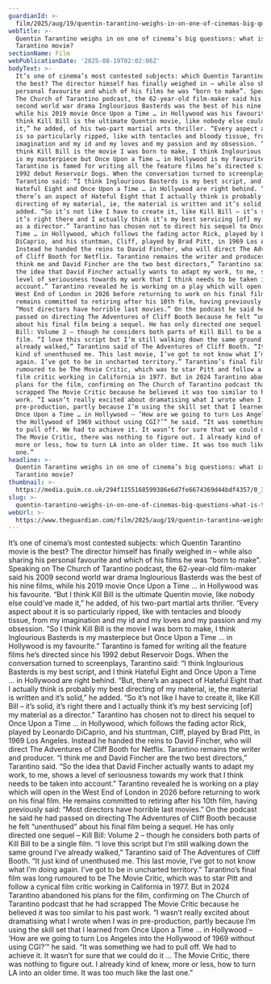 ```yaml
---
guardianId: >-
  film/2025/aug/19/quentin-tarantino-weighs-in-on-one-of-cinemas-big-questions-what-is-the-best-tarantino-movie
webTitle: >-
  Quentin Tarantino weighs in on one of cinema’s big questions: what is the best
  Tarantino movie?
sectionName: Film
webPublicationDate: '2025-08-19T02:02:06Z'
bodyText: >-
  It’s one of cinema’s most contested subjects: which Quentin Tarantino movie is
  the best? The director himself has finally weighed in – while also sharing his
  personal favourite and which of his films he was “born to make”. Speaking on
  The Church of Tarantino podcast, the 62-year-old film-maker said his 2009
  second world war drama Inglourious Basterds was the best of his nine films,
  while his 2019 movie Once Upon a Time … in Hollywood was his favourite. “But I
  think Kill Bill is the ultimate Quentin movie, like nobody else could’ve made
  it,” he added, of his two-part martial arts thriller. “Every aspect about it
  is so particularly ripped, like with tentacles and bloody tissue, from my
  imagination and my id and my loves and my passion and my obsession. “So I
  think Kill Bill is the movie I was born to make, I think Inglourious Basterds
  is my masterpiece but Once Upon a Time … in Hollywood is my favourite.”
  Tarantino is famed for writing all the feature films he’s directed since his
  1992 debut Reservoir Dogs. When the conversation turned to screenplays,
  Tarantino said: “I think Inglourious Basterds is my best script, and I think
  Hateful Eight and Once Upon a Time … in Hollywood are right behind. “But,
  there’s an aspect of Hateful Eight that I actually think is probably my best
  directing of my material, ie, the material is written and it’s solid,” he
  added. “So it’s not like I have to create it, like Kill Bill – it’s solid,
  it’s right there and I actually think it’s my best servicing [of] my material
  as a director.” Tarantino has chosen not to direct his sequel to Once Upon a
  Time … in Hollywood, which follows the fading actor Rick, played by Leonardo
  DiCaprio, and his stuntman, Cliff, played by Brad Pitt, in 1969 Los Angeles.
  Instead he handed the reins to David Fincher, who will direct The Adventures
  of Cliff Booth for Netflix. Tarantino remains the writer and producer. “I
  think me and David Fincher are the two best directors,” Tarantino said. “So
  the idea that David Fincher actually wants to adapt my work, to me, shows a
  level of seriousness towards my work that I think needs to be taken into
  account.” Tarantino revealed he is working on a play which will open in the
  West End of London in 2026 before returning to work on his final film. He
  remains committed to retiring after his 10th film, having previously said:
  “Most directors have horrible last movies.” On the podcast he said he had
  passed on directing The Adventures of Cliff Booth because he felt “unenthused”
  about his final film being a sequel. He has only directed one sequel – Kill
  Bill: Volume 2 – though he considers both parts of Kill Bill to be a single
  film. “I love this script but I’m still walking down the same ground I’ve
  already walked,” Tarantino said of The Adventures of Cliff Booth. “It just
  kind of unenthused me. This last movie, I’ve got to not know what I’m doing
  again. I’ve got to be in uncharted territory.” Tarantino’s final film was long
  rumoured to be The Movie Critic, which was to star Pitt and follow a cynical
  film critic working in California in 1977. But in 2024 Tarantino abandoned his
  plans for the film, confirming on The Church of Tarantino podcast that he had
  scrapped The Movie Critic because he believed it was too similar to his past
  work. “I wasn’t really excited about dramatising what I wrote when I was in
  pre-production, partly because I’m using the skill set that I learned from
  Once Upon a Time … in Hollywood – ‘How are we going to turn Los Angeles into
  the Hollywood of 1969 without using CGI?’” he said. “It was something we had
  to pull off. We had to achieve it. It wasn’t for sure that we could do it …
  The Movie Critic, there was nothing to figure out. I already kind of knew,
  more or less, how to turn LA into an older time. It was too much like the last
  one.”
headline: >-
  Quentin Tarantino weighs in on one of cinema’s big questions: what is the best
  Tarantino movie?
thumbnail: >-
  https://media.guim.co.uk/294f1155168599386e6d7fe6674369d44bdf4357/0_324_3677_2942/500.jpg
slug: >-
  quentin-tarantino-weighs-in-on-one-of-cinemas-big-questions-what-is-the-best-tarantino-movie
webUrl: >-
  https://www.theguardian.com/film/2025/aug/19/quentin-tarantino-weighs-in-on-one-of-cinemas-big-questions-what-is-the-best-tarantino-movie
---
```

It’s one of cinema’s most contested subjects: which Quentin Tarantino movie is the best? The director himself has finally weighed in – while also sharing his personal favourite and which of his films he was “born to make”. Speaking on The Church of Tarantino podcast, the 62-year-old film-maker said his 2009 second world war drama Inglourious Basterds was the best of his nine films, while his 2019 movie Once Upon a Time … in Hollywood was his favourite. “But I think Kill Bill is the ultimate Quentin movie, like nobody else could’ve made it,” he added, of his two-part martial arts thriller. “Every aspect about it is so particularly ripped, like with tentacles and bloody tissue, from my imagination and my id and my loves and my passion and my obsession. “So I think Kill Bill is the movie I was born to make, I think Inglourious Basterds is my masterpiece but Once Upon a Time … in Hollywood is my favourite.” Tarantino is famed for writing all the feature films he’s directed since his 1992 debut Reservoir Dogs. When the conversation turned to screenplays, Tarantino said: “I think Inglourious Basterds is my best script, and I think Hateful Eight and Once Upon a Time … in Hollywood are right behind. “But, there’s an aspect of Hateful Eight that I actually think is probably my best directing of my material, ie, the material is written and it’s solid,” he added. “So it’s not like I have to create it, like Kill Bill – it’s solid, it’s right there and I actually think it’s my best servicing [of] my material as a director.” Tarantino has chosen not to direct his sequel to Once Upon a Time … in Hollywood, which follows the fading actor Rick, played by Leonardo DiCaprio, and his stuntman, Cliff, played by Brad Pitt, in 1969 Los Angeles. Instead he handed the reins to David Fincher, who will direct The Adventures of Cliff Booth for Netflix. Tarantino remains the writer and producer. “I think me and David Fincher are the two best directors,” Tarantino said. “So the idea that David Fincher actually wants to adapt my work, to me, shows a level of seriousness towards my work that I think needs to be taken into account.” Tarantino revealed he is working on a play which will open in the West End of London in 2026 before returning to work on his final film. He remains committed to retiring after his 10th film, having previously said: “Most directors have horrible last movies.” On the podcast he said he had passed on directing The Adventures of Cliff Booth because he felt “unenthused” about his final film being a sequel. He has only directed one sequel – Kill Bill: Volume 2 – though he considers both parts of Kill Bill to be a single film. “I love this script but I’m still walking down the same ground I’ve already walked,” Tarantino said of The Adventures of Cliff Booth. “It just kind of unenthused me. This last movie, I’ve got to not know what I’m doing again. I’ve got to be in uncharted territory.” Tarantino’s final film was long rumoured to be The Movie Critic, which was to star Pitt and follow a cynical film critic working in California in 1977. But in 2024 Tarantino abandoned his plans for the film, confirming on The Church of Tarantino podcast that he had scrapped The Movie Critic because he believed it was too similar to his past work. “I wasn’t really excited about dramatising what I wrote when I was in pre-production, partly because I’m using the skill set that I learned from Once Upon a Time … in Hollywood – ‘How are we going to turn Los Angeles into the Hollywood of 1969 without using CGI?’” he said. “It was something we had to pull off. We had to achieve it. It wasn’t for sure that we could do it … The Movie Critic, there was nothing to figure out. I already kind of knew, more or less, how to turn LA into an older time. It was too much like the last one.”
